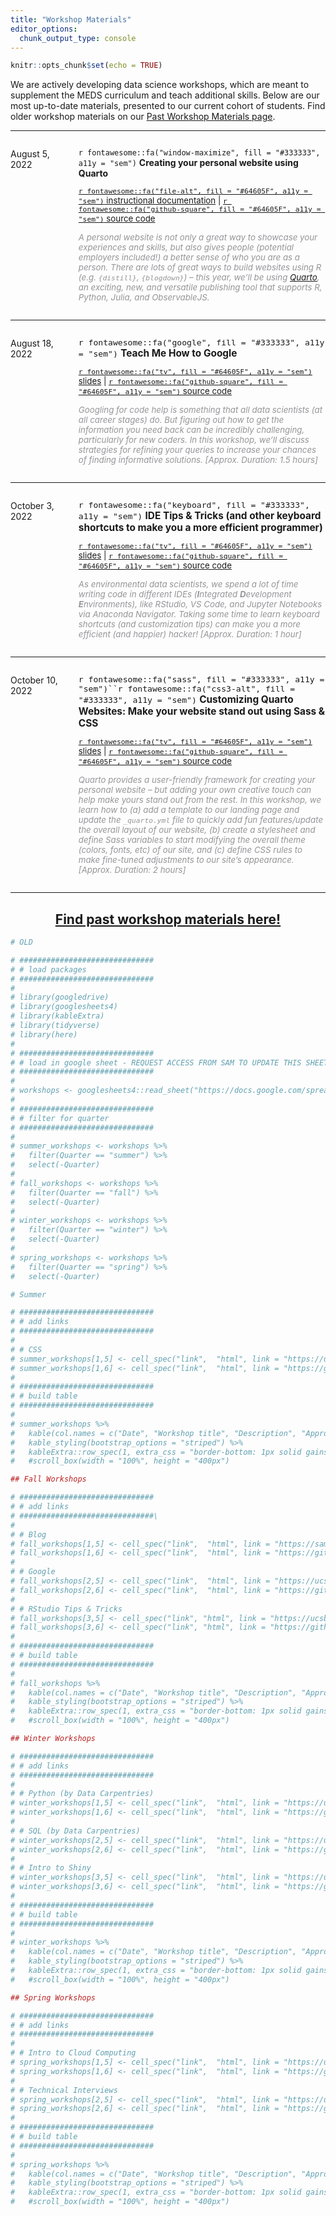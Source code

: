 ```yaml
---
title: "Workshop Materials"
editor_options: 
  chunk_output_type: console
---
```


```r
knitr::opts_chunk$set(echo = TRUE)
```

We are actively developing data science workshops, which are meant to supplement the MEDS curriculum and teach additional skills. Below are our most up-to-date materials, presented to our current cohort of students. Find older workshop materials on our [Past Workshop Materials page](past_workshops.html).

---

:::: {style="display: grid; grid-template-columns: 0.5fr 2fr; grid-column-gap: 10px;"}

::: {}

August 5, 2022 

:::


::: {}

`r fontawesome::fa("window-maximize", fill = "#333333", a11y = "sem")` **Creating your personal website using Quarto**  

<span style = 'font-size:95%;'>[`r fontawesome::fa("file-alt", fill = "#64605F", a11y = "sem")` instructional documentation](https://ucsb-meds.github.io/creating-quarto-websites/) | [`r fontawesome::fa("github-square", fill = "#64605F", a11y = "sem")` source code](https://github.com/UCSB-MEDS/creating-quarto-websites)</span> 

<span style = 'font-size:95%; color:#959599;'>*A personal website is not only a great way to showcase your experiences and skills, but also gives people (potential employers included!) a better sense of who you are as a person. There are lots of great ways to build websites using R (e.g. `{distill}`, `{blogdown}`) -- this year, we'll be using [Quarto](https://quarto.org/), an exciting, new, and versatile publishing tool that supports R, Python, Julia, and ObservableJS.*</span>

:::

::::

---

:::: {style="display: grid; grid-template-columns: 0.5fr 2fr; grid-column-gap: 10px;"}

::: {}

August 18, 2022

:::


::: {}

<span style = 'font-size:110%;'>`r fontawesome::fa("google", fill = "#333333", a11y = "sem")` **Teach Me How to Google**</span>

<span style = 'font-size:95%;'>[`r fontawesome::fa("tv", fill = "#64605F", a11y = "sem")` slides](https://ucsb-meds.github.io/teach-me-how-to-google/#1)  |  [`r fontawesome::fa("github-square", fill = "#64605F", a11y = "sem")` source code](https://github.com/UCSB-MEDS/teach-me-how-to-google)</span> 

<span style = 'font-size:95%; color:#959599;'>*Googling for code help is something that all data scientists (at all career stages) do. But figuring out how to get the information you need back can be incredibly challenging, particularly for new coders. In this workshop, we’ll discuss strategies for refining your queries to increase your chances of finding informative solutions. [Approx. Duration: 1.5 hours]*</span>

:::

::::

---

:::: {style="display: grid; grid-template-columns: 0.5fr 2fr; grid-column-gap: 10px;"}

::: {}

October 3, 2022

:::


::: {}

<span style = 'font-size:110%;'>`r fontawesome::fa("keyboard", fill = "#333333", a11y = "sem")` **IDE Tips & Tricks (and other keyboard shortcuts to make you a more efficient programmer)**</span>

<span style = 'font-size:95%;'>[`r fontawesome::fa("tv", fill = "#64605F", a11y = "sem")` slides](https://ucsb-meds.github.io/IDE-tips-and-tricks/#/title-slide)  |  [`r fontawesome::fa("github-square", fill = "#64605F", a11y = "sem")` source code](https://github.com/UCSB-MEDS/IDE-tips-and-tricks)</span> 

<span style = 'font-size:95%; color:#959599;'>*As environmental data scientists, we spend a lot of time writing code in different IDEs (**I**ntegrated **D**evelopment **E**nvironments), like RStudio, VS Code, and Jupyter Notebooks via Anaconda Navigator. Taking some time to learn keyboard shortcuts (and customization tips) can make you a more efficient (and happier) hacker! [Approx. Duration: 1 hour]*</span>

:::

::::

---

:::: {style="display: grid; grid-template-columns: 0.5fr 2fr; grid-column-gap: 10px;"}

::: {}

October 10, 2022

:::


::: {}

<span style = 'font-size:110%;'>`r fontawesome::fa("sass", fill = "#333333", a11y = "sem")``r fontawesome::fa("css3-alt", fill = "#333333", a11y = "sem")` **Customizing Quarto Websites: Make your website stand out using Sass & CSS**</span>

<span style = 'font-size:95%;'>[`r fontawesome::fa("tv", fill = "#64605F", a11y = "sem")` slides](https://ucsb-meds.github.io/customizing-quarto-websites/#/title-slide)  |  [`r fontawesome::fa("github-square", fill = "#64605F", a11y = "sem")` source code](https://github.com/UCSB-MEDS/customizing-quarto-websites)</span> 

<span style = 'font-size:95%; color:#959599;'>*Quarto provides a user-friendly framework for creating your personal website -- but adding your own creative touch can help make yours stand out from the rest. In this workshop, we learn how to (a) add a template to our landing page and update the `_quarto.yml` file to quickly add fun features/update the overall layout of our website, (b) create a stylesheet and define Sass variables to start modifying the overall theme (colors, fonts, etc) of our site, and (c) define CSS rules to make fine-tuned adjustments to our site's appearance. [Approx. Duration: 2 hours]*</span>

:::

::::

---

<h2 align="center">[Find past workshop materials here!](past_workshops.html)</h2>







```r
# OLD

# ##############################
# # load packages
# ##############################
# 
# library(googledrive)
# library(googlesheets4)
# library(kableExtra)
# library(tidyverse)
# library(here)
# 
# ##############################
# # load in google sheet - REQUEST ACCESS FROM SAM TO UPDATE THIS SHEET
# ##############################
# 
# workshops <- googlesheets4::read_sheet("https://docs.google.com/spreadsheets/d/1SQ2IL8VP4McfCzvEeHjl0K6844j5l_5BfUTcS9_y4C4/edit?usp=sharing")
# 
# ##############################
# # filter for quarter
# ##############################
# 
# summer_workshops <- workshops %>% 
#   filter(Quarter == "summer") %>% 
#   select(-Quarter)
# 
# fall_workshops <- workshops %>% 
#   filter(Quarter == "fall") %>% 
#   select(-Quarter)
# 
# winter_workshops <- workshops %>% 
#   filter(Quarter == "winter") %>% 
#   select(-Quarter)
# 
# spring_workshops <- workshops %>% 
#   filter(Quarter == "spring") %>% 
#   select(-Quarter)
```

```r
# Summer

# ##############################
# # add links
# ##############################
# 
# # CSS
# summer_workshops[1,5] <- cell_spec("link",  "html", link = "https://ucsb-meds.github.io/customizing-websites-css/#1")
# summer_workshops[1,6] <- cell_spec("link",  "html", link = "https://github.com/UCSB-MEDS/customizing-websites-css")
# 
# ##############################
# # build table 
# ##############################
# 
# summer_workshops %>% 
#   kable(col.names = c("Date", "Workshop title", "Description", "Approximate duration", "Presentation materials", "GitHub repo"), format = "html", escape = FALSE) %>% 
#   kable_styling(bootstrap_options = "striped") %>% 
#   kableExtra::row_spec(1, extra_css = "border-bottom: 1px solid gainsboro") # %>% 
#   #scroll_box(width = "100%", height = "400px") 
```

```r
## Fall Workshops 

# ##############################
# # add links
# ##############################\
# 
# # Blog
# fall_workshops[1,5] <- cell_spec("link",  "html", link = "https://samanthacsik.github.io/posts/2021-09-21-my-first-test-post/")
# fall_workshops[1,6] <- cell_spec("link",  "html", link = "https://github.com/UCSB-MEDS/writing-blogposts")
# 
# # Google
# fall_workshops[2,5] <- cell_spec("link",  "html", link = "https://ucsb-meds.github.io/teach-me-how-to-google/#1")
# fall_workshops[2,6] <- cell_spec("link",  "html", link = "https://github.com/UCSB-MEDS/teach-me-how-to-google")
# 
# # RStudio Tips & Tricks
# fall_workshops[3,5] <- cell_spec("link", "html", link = "https://ucsb-meds.github.io/R-tips-and-tricks/#1")
# fall_workshops[3,6] <- cell_spec("link", "html", link = "https://github.com/UCSB-MEDS/R-tips-and-tricks")
# 
# ##############################
# # build table 
# ##############################
# 
# fall_workshops %>% 
#   kable(col.names = c("Date", "Workshop title", "Description", "Approximate duration", "Presentation materials", "GitHub repo"), format = "html", escape = FALSE) %>% 
#   kable_styling(bootstrap_options = "striped") %>% 
#   kableExtra::row_spec(1, extra_css = "border-bottom: 1px solid gainsboro") # %>% 
#   #scroll_box(width = "100%", height = "400px") 
```

```r
## Winter Workshops

# ##############################
# # add links
# ##############################
# 
# # Python (by Data Carpentries)
# winter_workshops[1,5] <- cell_spec("link",  "html", link = "https://ucsbcarpentry.github.io/2022-01-04-ucsb-python/")
# winter_workshops[1,6] <- cell_spec("link",  "html", link = "https://github.com/UCSBCarpentry/2022-01-04-ucsb-python")
# 
# # SQL (by Data Carpentries)
# winter_workshops[2,5] <- cell_spec("link",  "html", link = "https://ucsbcarpentry.github.io/2022-02-04-ucsb-sql-online/")
# winter_workshops[2,6] <- cell_spec("link",  "html", link = "https://github.com/UCSBCarpentry/2022-02-04-ucsb-sql-online")
# 
# # Intro to Shiny
# winter_workshops[3,5] <- cell_spec("link",  "html", link = "https://ucsb-meds.github.io/shiny-workshop/#1")
# winter_workshops[3,6] <- cell_spec("link",  "html", link = "https://github.com/UCSB-MEDS/shiny-workshop")
# 
# ##############################
# # build table 
# ##############################
# 
# winter_workshops %>% 
#   kable(col.names = c("Date", "Workshop title", "Description", "Approximate duration", "Presentation materials", "GitHub repo"), format = "html", escape = FALSE) %>% 
#   kable_styling(bootstrap_options = "striped") %>% 
#   kableExtra::row_spec(1, extra_css = "border-bottom: 1px solid gainsboro") # %>% 
#   #scroll_box(width = "100%", height = "400px") 
```

```r
## Spring Workshops

# ##############################
# # add links
# ##############################
# 
# # Intro to Cloud Computing
# spring_workshops[1,5] <- cell_spec("link",  "html", link = "https://ucsb-meds.github.io/cloud-computing/#1")
# spring_workshops[1,6] <- cell_spec("link",  "html", link = "https://github.com/UCSB-MEDS/cloud-computing")
# 
# # Technical Interviews
# spring_workshops[2,5] <- cell_spec("link",  "html", link = "https://ucsb-meds.github.io/technical-interviews/#1")
# spring_workshops[2,6] <- cell_spec("link",  "html", link = "https://github.com/UCSB-MEDS/technical-interviews")
# 
# ##############################
# # build table 
# ##############################
# 
# spring_workshops %>% 
#   kable(col.names = c("Date", "Workshop title", "Description", "Approximate duration", "Presentation materials", "GitHub repo"), format = "html", escape = FALSE) %>% 
#   kable_styling(bootstrap_options = "striped") %>% 
#   kableExtra::row_spec(1, extra_css = "border-bottom: 1px solid gainsboro") # %>% 
#   #scroll_box(width = "100%", height = "400px") 
```

